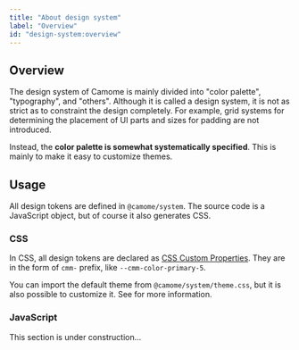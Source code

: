 ```yaml
---
title: "About design system"
label: "Overview"
id: "design-system:overview"
---
```


## Overview

The design system of Camome is mainly divided into "color palette", "typography", and "others". Although it is called a design system, it is not as strict as to constraint the design completely. For example, grid systems for determining the placement of UI parts and sizes for padding are not introduced.

Instead, the **color palette is somewhat systematically specified**. This is mainly to make it easy to customize themes.

## Usage

All design tokens are defined in `@camome/system`. The source code is a JavaScript object, but of course it also generates CSS.

### CSS

In CSS, all design tokens are declared as [CSS Custom Properties](https://developer.mozilla.org/en-US/docs/Web/CSS/--*). They are in the form of `cmm-` prefix, like `--cmm-color-primary-5`.

You can import the default theme from `@camome/system/theme.css`, but it is also possible to customize it. See <DocLink id="guide:theming"/> for more information.

### JavaScript

<Message status="warn">This section is under construction...</Message>
